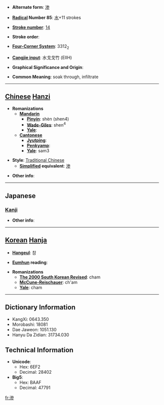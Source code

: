 * '''Alternate form''': [[渗]]

* '''[[Wiktionary:Chinese radical index| Radical]] Number 85''': [[Wiktionary:Chinese radical index 水|水]]+11 strokes

* '''[[Wiktionary:Chinese total strokes index|Stroke number]]''': [[Wiktionary:Chinese total strokes index 14|14]]

* '''Stroke order''': 

* '''[[Wiktionary:Chinese four corner index|Four-Corner System]]''': 3312<sub>2</sub>

* '''[[Wiktionary:Chinese Cangjie index|Cangjie input]]''': 水戈戈竹 (EIIH)

* '''Graphical Significance and Origin''': 

* '''Common Meaning''': soak through, infiltrate

----

== [[Chinese]] [[Hanzi]] ==

* '''Romanizations'''
** '''[[Mandarin]]'''
*** '''[[Pinyin]]''': shèn (shen4)
*** '''[[Wade-Giles]]''': shen<sup>4</sup>
*** '''[[Yale]]''': 
** '''[[Cantonese]]'''
*** '''[[Jyutping]]''':
*** '''[[Penkyamp]]''': 
*** '''[[Yale]]''': sam3

* '''Style''': [[Traditional Chinese]] 
** '''[[Simplified Chinese|Simplified]] equivalent''': [[渗]]

* '''Other info''': 

----

==Japanese==
===[[Kanji]]===
{{kanji|on readings=[[しん]] (shin)|kun readings=[[しみる]] (shimiru)}}

* '''Other info''':  

----

== [[Korean]] [[Hanja]] ==

* '''[[Hangeul]]''': 참

* '''[[Eumhun]] reading''': 

* '''Romanizations'''
** '''[[The 2000 South Korean Revised Romanization|The 2000 South Korean Revised]]''': cham
** '''[[McCune-Reischauer]]''': ch'am
** '''[[Yale]]''': cham

----

== Dictionary Information ==

* KangXi: 0643.350
* Morobashi: 18081
* Dae Jaweon: 1051.130
* Hanyu Da Zidian: 31734.030

== Technical Information ==

* '''Unicode''':
** Hex: 6EF2
** Decimal: 28402
* '''Big5''':
** Hex: BAAF
** Decimal: 47791

[[fr:滲]]